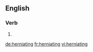==English==

===Verb===
{{head|en}}

# {{present participle of|herniate}}

[[de:herniating]]
[[fr:herniating]]
[[vi:herniating]]